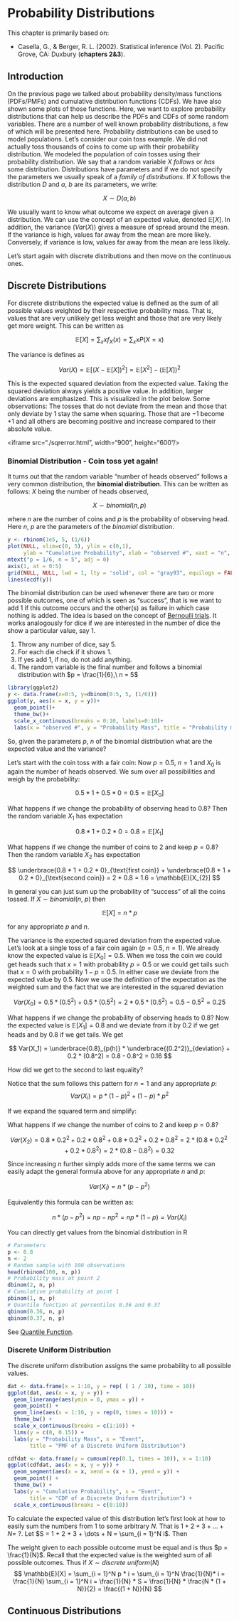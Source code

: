 # Probability Distributions
This chapter is primarily based on:

* Casella, G., & Berger, R. L. (2002). Statistical inference (Vol. 2). Pacific Grove, CA: Duxbury (**chapters 2&3**).

## Introduction

On the previous page we talked about probability density/mass functions (PDFs/PMFs) and cumulative distribution functions (CDFs). We have also shown some plots of those functions. Here, we want to explore probability distributions that can help us describe the PDFs and CDFs of some random variables. There are a number of well known probability distributions, a few of which will be presented here. Probability distributions can be used to model populations. Let's consider our coin toss example. We did not actually toss thousands of coins to come up with their probability distribution. We modeled the population of coin tosses using their probability distribution. We say that a random variable $X$ *follows* or *has* some distribution. Distributions have parameters and if we do not specify the parameters we usually speak of a *family of distributions*. If $X$ follows the distribution $D$ and $a,\ b$ are its parameters, we write:

$$
X \sim D(a, b)
$$

We usually want to know what outcome we expect on average given a distribution. We can use the concept of an expected value, denoted $\mathbb{E}[X]$. In addition, the variance $\left(Var(X)\right)$ gives a measure of spread around the mean. If the variance is high, values far away from the mean are more likely. Conversely, if variance is low, values far away from the mean are less likely. 

Let's start again with discrete distributions and then move on the continuous ones. 

## Discrete Distributions

For discrete distributions the expected value is defined as the sum of all possible values weighted by their respective probability mass. That is, values that are very unlikely get less weight and those that are very likely get more weight. This can be written as

$$
	\mathbb{E}[X] = \sum_{x} x f_{X}(x) = \sum_x x P(X = x) 
$$

The variance is defines as

$$
Var(X) = \mathbb{E}\left[\left(X - \mathbb{E}[X] \right)^2 \right] = \mathbb{E}[X^{2}] - ( \mathbb{E}[X])^{2}
$$

This is the expected squared deviation from the expected value. Taking the squared deviation always yields a positive value. In addition, larger deviations are emphasized. This is visualized in the plot below. Some observations: The tosses that do not deviate from the mean and those that only deviate by 1 stay the same when squaring. Those that are $-1$ become $+1$ and all others are becoming positive and increase compared to their absolute value.

<iframe src="./sqrerror.html", width="900", height="600"/>


### Binomial Distribution - Coin toss yet again!
It turns out that the random variable "number of heads observed" follows a very common distribution, the **binomial distribution**. This can be written as follows: $X$ being the number of heads observed,

$$
X \sim binomial(n, p)
$$

where $n$ are the number of coins and $p$ is the probability of observing head. Here $n,\ p$ are the parameters of the *binomial* distribution. 


```r
y <- rbinom(1e5, 5, (1/6))
plot(NULL, xlim=c(0, 5), ylim = c(0,1), 
     ylab = "Cumulative Probability", xlab = "observed #", xaxt = "n", main="Cumulative distribution function of the Binomial Distribution", adj = 0)
mtext("p = 1/6, n = 5", adj = 0)
axis(1, at = 0:5)
grid(NULL, NULL, lwd = 1, lty = 'solid', col = "gray93", equilogs = FALSE)
lines(ecdf(y))
```

<!---
TODO Replace with shiny app 
--->

The binomial distribution can be used whenever there are two or more possible outcomes, one of which is seen as "success", that is we want to add $1$ if this outcome occurs and the other(s) as failure in which case nothing is added. The idea is based on the concept of [Bernoulli trials](https://en.wikipedia.org/wiki/Bernoulli_trial). It works analogously for dice if we are interested in the number of dice the show a particular value, say $1$. 

1. Throw any number of dice, say $5$.
2. For each die check if it shows $1$.
3. If yes add 1, if no, do not add anything.
5. The random variable is the final number and follows a binomial distribution with $p = \frac{1}{6},\ n = 5$

```r
library(ggplot2)
y <- data.frame(x=0:5, y=dbinom(0:5, 5, (1/6)))
ggplot(y, aes(x = x, y = y))+
  geom_point()+
  theme_bw()+
  scale_x_continuous(breaks = 0:10, labels=0:10)+
  labs(x = "observed #", y = "Probability Mass", title = "Probability mass function of the Binomial distribution", subtitle = "p = 1/6, n = 5")
```

So, given the parameters $p,\ n$ of the binomial distribution what are the expected value and the variance?

Let's start with the coin toss with a fair coin:
Now $p = 0.5,\ n = 1$ and $X_{0}$ is again the number of heads observed. We sum over all possibilities and weigh by the probability:

$$
0.5 * 1 + 0.5 * 0 = 0.5 = \mathbb{E}[X_{0}]
$$

What happens if we change the probability of observing head to $0.8$?
Then the random variable $X_1$ has expectation

$$ 
0.8 * 1 + 0.2 * 0 = 0.8 = \mathbb{E}[X_{1}]
$$ 

What happens if we change the number of coins to $2$ and keep $p = 0.8$?
Then the random variable $X_2$ has expectation

$$
\underbrace{0.8 * 1 + 0.2 * 0}_{\text{first coin}} + \underbrace{0.8 * 1 + 0.2 * 0}_{\text{second coin}} = 2 * 0.8 = 1.6 = \mathbb{E}[X_{2}]
$$

In general you can just sum up the probability of "success" of all the coins tossed.
If $X\sim binomial(n,\ p)$ then

$$
\mathbb{E}[X] = n * p
$$

for any appropriate $p$ and $n$. 

The variance is the expected squared deviation from the expected value. Let's look at a single toss of a fair coin again ($p = 0.5,\ n = 1$). We already know the expected value is $\mathbb{E}[X_0] = 0.5$. When we toss the coin we could get heads such that $x = 1$ with probability $p = 0.5$ or we could get tails such that $x = 0$ with probability $1-p = 0.5$. In either case we deviate from the expected value by $0.5$. Now we use the definition of the expectation as the weighted sum and the fact that we are interested in the squared deviation

$$
Var(X_0) = 0.5 * (0.5^2) + 0.5 * (0.5^2) = 2 * 0.5 * (0.5^2) = 0.5 - 0.5^2 = 0.25
$$

What happens if we change the probability of observing heads to $0.8$?
Now the expected value is $\mathbb{E}[X_{1}] = 0.8$ and we deviate from it by $0.2$ if we get heads and by $0.8$ if we get tails. We get

$$
Var(X_1) = \underbrace{0.8}_{p(h)} * \underbrace{(0.2^2)}_{deviation} + 0.2 * (0.8^2) = 0.8 - 0.8^2 = 0.16
$$

How did we get to the second to last equality?

Notice that the sum follows this pattern for $n = 1$ and any appropriate $p$:
$$
Var(X_i) = p * (1-p)^2 + (1-p) * p^2
$$

If we expand the squared term and simplify:

\begin{align*}
Var(X_i) &= p * (1 - 2*p + p^2) + p^2 - p^3 \\
&= p - 2*p^2 + p^3 + p^2 - p^3 \\
&= p - p^2
\end{align*}

What happens if we change the number of coins to $2$ and keep $p=0.8$?

$$
Var(X_2) = 0.8 * 0.2^2 + 0.2 * 0.8^2 + 0.8 * 0.2^2 + 0.2 * 0.8^2 = 2 * (0.8 * 0.2^2 + 0.2 * 0.8^2) = 2 * (0.8 - 0.8^2) = 0.32
$$

Since increasing $n$ further simply adds more of the same terms we can easily adapt the general formula above for any appropriate $n$ and $p$:

$$
Var(X_i) = n * (p-p^2)
$$

Equivalently this formula can be written as:

$$
n * (p - p^2) = np - np^2 = np * (1-p) = Var(X_i)
$$

You can directly get values from the binomial distribution in R

```r
# Parameters
p <- 0.8
n <- 2
# Random sample with 100 observations
head(rbinom(100, n, p))
# Probability mass at point 2
dbinom(2, n, p)
# Cumulative probability at point 1
pbinom(1, n, p)
# Quantile function at percentiles 0.36 and 0.37
qbinom(0.36, n, p)
qbinom(0.37, n, p)
```

<!--- TODO Make shiny app ---> 

See [Quantile Function](https://en.wikipedia.org/wiki/Quantile_function).

### Discrete Uniform Distribution

The discrete uniform distribution assigns the same probability to all possible values. 

```r
dat <- data.frame(x = 1:10, y = rep( ( 1 / 10), time = 10))
ggplot(dat, aes(x = x, y = y)) +
  geom_linerange(aes(ymin = 0, ymax = y)) +
  geom_point() +
  geom_line(aes(x = 1:10, y = rep(0, times = 10))) +
  theme_bw() +
  scale_x_continuous(breaks = c(1:10)) +
  lims(y = c(0, 0.15)) +
  labs(y = "Probability Mass", x = "Event",
       title = "PMF of a Discrete Uniform Distribution")

cdfdat <- data.frame(y = cumsum(rep(0.1, times = 10)), x = 1:10)
ggplot(cdfdat, aes(x = x, y = y)) +
  geom_segment(aes(x = x, xend = (x + 1), yend = y)) +
  geom_point() +
  theme_bw() +
  labs(y = "Cumulative Probability", x = "Event",
       title = "CDF of a Discrete Uniform distribution") +
  scale_x_continuous(breaks = c(0:10))
```

To calculate the expected value of this distribution let's first look at how to easily sum the numbers from $1$ to some arbitrary $N$. That is $1 + 2 + 3 + \dots + N =$ ?. Let $S = 1 + 2 + 3 + \dots + N = \sum_{i = 1}^N i$. Then

\begin{align*}
S &= 1 + 2 + 3 + \dots + (N-2) + (N-1) + N \\
\text{This can be rearranged to:} \\
S &= N + (N-1) + (N-2) + \dots + 3 + 2 + 1 \\
\text{Summing the two yields:} \\
2 * S &= (1 + N) + (2 + N - 1) + (3 + N - 2) + \dots + (N -2 + 3) + (N - 1 + 2) + (N + 1)\\
&= (1 + N) + (1+N) + (1+N) + \dots + (1+N) + (1+N) + (1+N) \\
&= N * (1 + N) = 2 * S \\
\text{It follows that:}\\
S&= \frac{N * (1 + N)}{2}
\end{align*}

The weight given to each possible outcome must be equal and is thus $p = \frac{1}{N}$. 
Recall that the expected value is the weighted sum of all possible outcomes.
Thus if $X \sim discrete\ uniform(N)$
$$
\mathbb{E}[X] = \sum_{i = 1}^N p * i = \sum_{i = 1}^N \frac{1}{N}* i = \frac{1}{N} \sum_{i = 1}^N i = \frac{1}{N} * S = \frac{1}{N} * \frac{N * (1 + N)}{2} = \frac{(1 + N)}{N}
$$


## Continuous Distributions

